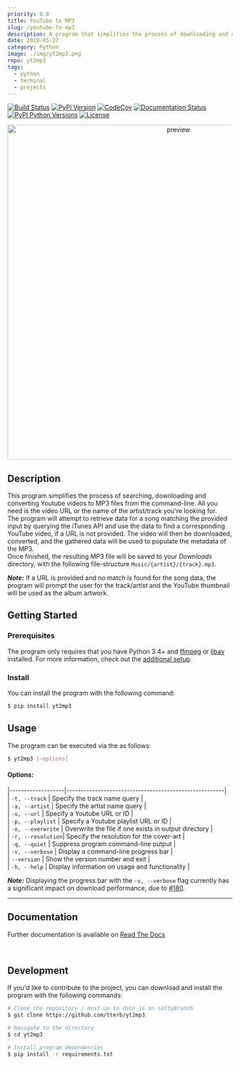 ```yaml
---
priority: 0.8
title: YouTube to MP3
slug: /youtube-to-mp3
description: A program that simplifies the process of downloading and converting Youtube videos to MP3 files from the command-line
date: 2018-05-27
category: Python
image: ./img/yt2mp3.png
repo: yt2mp3
tags:
  - python
  - terminal
  - projects
---
```


<p class="badges">
  <a href="https://travis-ci.org/tterb/yt2mp3"><img src="https://travis-ci.org/tterb/yt2mp3.svg?branch=master" alt="Build Status"/></a>
  <a href="https://pypi.python.org/pypi/yt2mp3/"><img src="https://img.shields.io/pypi/v/yt2mp3.svg" alt="PyPi Version"/></a>
  <a href="https://codecov.io/gh/tterb/yt2mp3"><img src="https://codecov.io/gh/tterb/yt2mp3/branch/master/graph/badge.svg" alt="CodeCov"/></a>
  <a href='https://yt2mp3.readthedocs.io/en/latest/?badge=latest'><img src='https://readthedocs.org/projects/yt2mp3/badge/?version=latest' alt='Documentation Status'/></a>
  <a href="https://pypi.python.org/pypi/yt2mp3/"><img src="https://pypip.in/py_versions/yt2mp3/badge.svg" alt="PyPI Python Versions"/></a>
  <a href="https://opensource.org/licenses/MIT"><img src="https://img.shields.io/badge/License-MIT-yellow.svg" alt="License"/></a>
</p>  

<p align="center">
  <img src="https://cdn.rawgit.com/tterb/yt2mp3/d96b8c70/docs/images/terminal.svg" alt="preview" width="750"/>
</p>

## Description  
This program simplifies the process of searching, downloading and converting Youtube videos to MP3 files from the command-line. All you need is the video URL or the name of the artist/track you're looking for.  
The program will attempt to retrieve data for a song matching the provided input by querying the iTunes API and use the data to find a corresponding YouTube video, if a URL is not provided. The video will then be downloaded, converted, and the gathered data will be used to populate the metadata of the MP3.  
Once finished, the resulting MP3 file will be saved to your *Downloads* directory, with the following file-structure `Music/{artist}/{track}.mp3`.  

***Note:*** If a URL is provided and no match is found for the song data, the program will prompt the user for the track/artist and the YouTube thumbnail will be used as the album artwork.  
## Getting Started

### Prerequisites  
The program only requires that you have Python 3.4+ and [ffmpeg](https://www.ffmpeg.org/) or [libav](https://www.libav.org/) installed. For more information, check out the [additional setup](https://yt2mp3.readthedocs.io/en/latest/additional_setup.html).

### Install  
You can install the program with the following command:  
```bash
$ pip install yt2mp3
```

## Usage  
The program can be executed via the as follows:  
```bash
$ yt2mp3 [-options]
```

#### Options:  
 
|-------------------|-------------------------------------------------------|  
| `-t, --track`     | Specify the track name query                          |  
| `-a, --artist`    | Specify the artist name query                         |  
| `-u, --url`       | Specify a Youtube URL or ID                           |  
| `-p, --playlist`  | Specify a Youtube playlist URL or ID                  |  
| `-o, --overwrite` | Overwrite the file if one exists in output directory  |  
| `-r, --resolution`| Specify the resolution for the cover-art              |  
| `-q, --quiet`     | Suppress program command-line output                  |  
| `-v, --verbose`   | Display a command-line progress bar                   |  
| `--version`       | Show the version number and exit                      |  
| `-h, --help`      | Display information on usage and functionality        |  

***Note:*** Displaying the progress bar with the `-v, --verbose` flag currently has a significant impact on download performance, due to [#180](https://github.com/nficano/pytube/issues/180).  

------  

## Documentation  
Further documentation is available on [Read The Docs](https://yt2mp3.readthedocs.io/en/latest/)

<br/>

## Development  
If you'd like to contribute to the project, you can download and install the program with the following commands:  

```bash
# Clone the repository / most up to date is on saftyBranch
$ git clone https://github.com/tterb/yt2mp3

# Navigate to the directory
$ cd yt2mp3

# Install program dependencies
$ pip install -r requirements.txt
```

<br/>  
  
  
